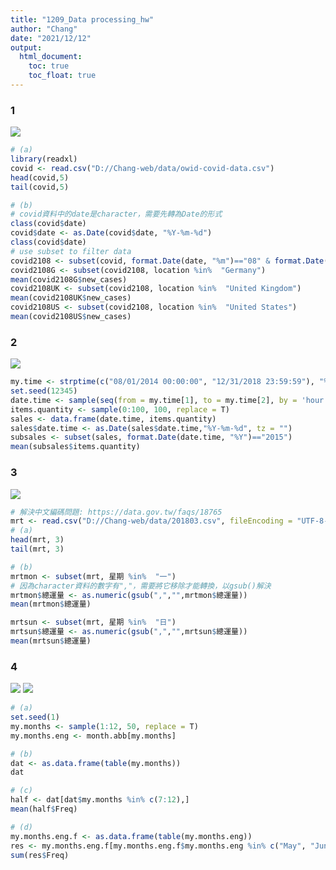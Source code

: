 ```yaml
---
title: "1209_Data processing_hw"
author: "Chang"
date: "2021/12/12"
output: 
  html_document:
    toc: true
    toc_float: true
---
```


### 1
![](D:/Chang-web/graph/120901.jpg)
```r
# (a)
library(readxl)
covid <- read.csv("D://Chang-web/data/owid-covid-data.csv")
head(covid,5)
tail(covid,5)

# (b)
# covid資料中的date是character，需要先轉為Date的形式
class(covid$date)
covid$date <- as.Date(covid$date, "%Y-%m-%d")
class(covid$date)
# use subset to filter data 
covid2108 <- subset(covid, format.Date(date, "%m")=="08" & format.Date(date, "%y")=="21")
covid2108G <- subset(covid2108, location %in%  "Germany")
mean(covid2108G$new_cases)
covid2108UK <- subset(covid2108, location %in%  "United Kingdom")
mean(covid2108UK$new_cases)
covid2108US <- subset(covid2108, location %in%  "United States")
mean(covid2108US$new_cases)
```
### 2
![](D:/Chang-web/graph/120902.jpg)
```r
my.time <- strptime(c("08/01/2014 00:00:00", "12/31/2018 23:59:59"), "%m/%d/%Y %H:%M:%S")
set.seed(12345)
date.time <- sample(seq(from = my.time[1], to = my.time[2], by = 'hour'), 100, replace = T)
items.quantity <- sample(0:100, 100, replace = T)
sales <- data.frame(date.time, items.quantity)
sales$date.time <- as.Date(sales$date.time,"%Y-%m-%d", tz = "")
subsales <- subset(sales, format.Date(date.time, "%Y")=="2015")
mean(subsales$items.quantity)
```
### 3
![](D:/Chang-web/graph/120903.jpg)
```r
# 解決中文編碼問題: https://data.gov.tw/faqs/18765
mrt <- read.csv("D://Chang-web/data/201803.csv", fileEncoding = "UTF-8-BOM")
# (a)
head(mrt, 3)
tail(mrt, 3)

# (b)
mrtmon <- subset(mrt, 星期 %in%  "一")
# 因為character資料的數字有","，需要將它移除才能轉換，以gsub()解決
mrtmon$總運量 <- as.numeric(gsub(",","",mrtmon$總運量))
mean(mrtmon$總運量)

mrtsun <- subset(mrt, 星期 %in%  "日")
mrtsun$總運量 <- as.numeric(gsub(",","",mrtsun$總運量))
mean(mrtsun$總運量)


```
### 4
![](D:/Chang-web/graph/12090401.jpg)
![](D:/Chang-web/graph/12090402.jpg)

```r
# (a)
set.seed(1)
my.months <- sample(1:12, 50, replace = T)
my.months.eng <- month.abb[my.months]

# (b)
dat <- as.data.frame(table(my.months))
dat

# (c)
half <- dat[dat$my.months %in% c(7:12),]
mean(half$Freq)

# (d)
my.months.eng.f <- as.data.frame(table(my.months.eng))
res <- my.months.eng.f[my.months.eng.f$my.months.eng %in% c("May", "Jun", "Jul", "Aug"),]
sum(res$Freq)
```












